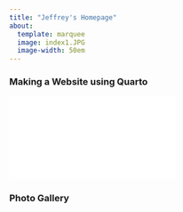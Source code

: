 ```yaml
---
title: "Jeffrey's Homepage"
about:
  template: marquee
  image: index1.JPG
  image-width: 50em
---
```


<!-- 95% of this will be handled by Quarto for you -->

<!-- <embed src="website-handout.pdf" type="application/pdf" width="100%" height="600px"> -->

### Making a Website using Quarto

<embed src="website-handout.pdf" type="application/pdf" class="styled-pdf">

### Photo Gallery
